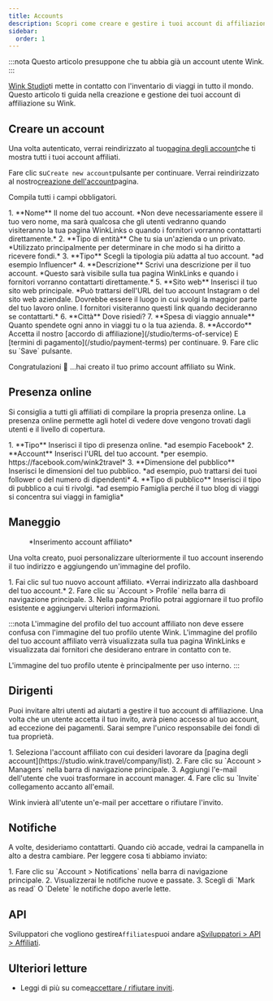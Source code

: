 ```yaml
---
title: Accounts
description: Scopri come creare e gestire i tuoi account di affiliazione su Wink.
sidebar:
  order: 1
---
```


:::nota
Questo articolo presuppone che tu abbia già un account utente Wink.
:::

[Wink Studio](https://studio.wink.travel)ti mette in contatto con l'inventario di viaggi in tutto il mondo. Questo articolo ti guida nella creazione e gestione dei tuoi account di affiliazione su Wink.

## Creare un account

Una volta autenticato, verrai reindirizzato al tuo[pagina degli account](https://studio.wink.travel/company/list)che ti mostra tutti i tuoi account affiliati.

Fare clic su`Create new account`pulsante per continuare. Verrai reindirizzato al nostro[creazione dell'account](https://studio.wink.travel/company/create)pagina.

Compila tutti i campi obbligatori.

<Steps>
  1. **Nome** Il nome del tuo account. *Non deve necessariamente essere il tuo vero nome, ma sarà qualcosa che gli utenti vedranno quando visiteranno la tua pagina WinkLinks o quando i fornitori vorranno contattarti direttamente.*
  2. **Tipo di entità** Che tu sia un'azienda o un privato. *Utilizzato principalmente per determinare in che modo si ha diritto a ricevere fondi.*
  3. **Tipo** Scegli la tipologia più adatta al tuo account. *ad esempio Influencer*
  4. **Descrizione** Scrivi una descrizione per il tuo account. *Questo sarà visibile sulla tua pagina WinkLinks e quando i fornitori vorranno contattarti direttamente.*
  5. **Sito web** Inserisci il tuo sito web principale. *Può trattarsi dell'URL del tuo account Instagram o del sito web aziendale. Dovrebbe essere il luogo in cui svolgi la maggior parte del tuo lavoro online. I fornitori visiteranno questi link quando decideranno se contattarti.*
  6. **Città** Dove risiedi?
  7. **Spesa di viaggio annuale** Quanto spendete ogni anno in viaggi tu o la tua azienda.
  8. **Accordo** Accetta il nostro [accordo di affiliazione](/studio/terms-of-service) E [termini di pagamento](/studio/payment-terms) per continuare.
  9. Fare clic su `Save` pulsante.
</Steps>


Congratulazioni 🎉 ...hai creato il tuo primo account affiliato su Wink.

## Presenza online

Si consiglia a tutti gli affiliati di compilare la propria presenza online. La presenza online permette agli hotel di vedere dove vengono trovati dagli utenti e il livello di copertura.

<Steps>
  1. **Tipo** Inserisci il tipo di presenza online. *ad esempio Facebook*
  2. **Account** Inserisci l'URL del tuo account. *per esempio. https://facebook.com/wink2travel*
  3. **Dimensione del pubblico** Inserisci le dimensioni del tuo pubblico. *ad esempio, può trattarsi dei tuoi follower o del numero di dipendenti*
  4. **Tipo di pubblico** Inserisci il tipo di pubblico a cui ti rivolgi. *ad esempio Famiglia perché il tuo blog di viaggi si concentra sui viaggi in famiglia*
</Steps>


## Maneggio

<figure>
  <CloudinaryImage width="350" height="448" resize="scale" quality="best" alt="Account affiliato" src="academy/affiliate-account" errorImage="noimage_opaque_nyrtl0.png" />

  <figcaption>*Inserimento account affiliato*</figcaption>
</figure>


Una volta creato, puoi personalizzare ulteriormente il tuo account inserendo il tuo indirizzo e aggiungendo un'immagine del profilo.

<Steps>
  1. Fai clic sul tuo nuovo account affiliato. *Verrai indirizzato alla dashboard del tuo account.*
  2. Fare clic su `Account > Profile` nella barra di navigazione principale.
  3. Nella pagina Profilo potrai aggiornare il tuo profilo esistente e aggiungervi ulteriori informazioni.
</Steps>


:::nota
L'immagine del profilo del tuo account affiliato non deve essere confusa con l'immagine del tuo profilo utente Wink. L'immagine del profilo del tuo account affiliato verrà visualizzata sulla tua pagina WinkLinks e visualizzata dai fornitori che desiderano entrare in contatto con te.

L'immagine del tuo profilo utente è principalmente per uso interno.
:::

## Dirigenti

Puoi invitare altri utenti ad aiutarti a gestire il tuo account di affiliazione. Una volta che un utente accetta il tuo invito, avrà pieno accesso al tuo account, ad eccezione dei pagamenti. Sarai sempre l'unico responsabile dei fondi di tua proprietà.

<Steps>
  1. Seleziona l'account affiliato con cui desideri lavorare da [pagina degli account](https://studio.wink.travel/company/list).
  2. Fare clic su `Account > Managers` nella barra di navigazione principale.
  3. Aggiungi l'e-mail dell'utente che vuoi trasformare in account manager.
  4. Fare clic su `Invite` collegamento accanto all'email.
</Steps>


Wink invierà all'utente un'e-mail per accettare o rifiutare l'invito.

## Notifiche

A volte, desideriamo contattarti. Quando ciò accade, vedrai la campanella in alto a destra cambiare.
Per leggere cosa ti abbiamo inviato:

<Steps>
  1. Fare clic su `Account > Notifications` nella barra di navigazione principale.
  2. Visualizzerai le notifiche nuove e passate.
  3. Scegli di `Mark as read` O `Delete` le notifiche dopo averle lette.
</Steps>


## API

Sviluppatori che vogliono gestire`Affiliates`puoi andare a[Sviluppatori > API > Affiliati](/developers/apis/#affiliate-api).

## Ulteriori letture

* Leggi di più su come[accettare / rifiutare inviti](/user/invites).

